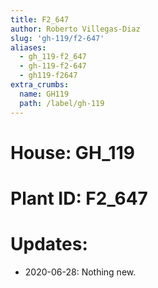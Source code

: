 ```yaml
---
title: F2_647
author: Roberto Villegas-Diaz
slug: 'gh-119/f2-647'
aliases:
  - gh_119-f2_647
  - gh-119-f2-647
  - gh119-f2647
extra_crumbs:
  name: GH119
  path: /label/gh-119
---
```


# **House**: GH_119
# **Plant ID**: F2_647
# **Updates**: 
 - 2020-06-28: Nothing new.
